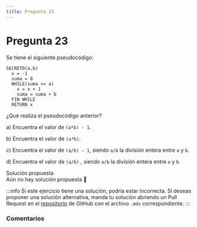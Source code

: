 ```yaml
---
title: Pregunta 23
---
```



# Pregunta 23

<div className="exercise">
Se tiene el siguiente pseudocódigo:

```
SECRETO(a,b)
  x = -1
  suma = 0
  WHILE(suma <= a)
    x = x + 1
    suma = suma + b
  FIN WHILE
  RETURN x
```

¿Qué realiza el pseudocódigo anterior?

a) Encuentra el valor de `(a*b) - 1`.

b) Encuentra el valor de `(a*b)`.

c) Encuentra el valor de `(a/b) – 1`, siendo `a/b` la división entera entre `a` y `b`.

d) Encuentra el valor de `(a/b)` , siendo `a/b` la división entera entre `a` y `b`.
</div>

<MDXDetails>
<summary>Solución propuesta</summary>

<div className="exercise">
Aún no hay solución propuesta 🥲
</div>

:::info
Si este ejercicio tiene una solución, podría estar incorrecta. Si deseas proponer una solución alternativa, manda tu solución abriendo
un Pull Request en el [repositorio](https://github.com/crow-rojas/apuntes-fundamentals/pulls) de GitHub con el archivo
`.mdx` correspondiente.
:::

</MDXDetails>

### Comentarios

<Disqus
  url="https://crow-rojas.github.io/apuntes-fundamentals/docs/engineering/computing/exercises/2018-2/p23"
  identifier="docs/engineering/computing/exercises/2018-2/p23"
  title="2018-2 Computación - Pregunta 23"
/>
